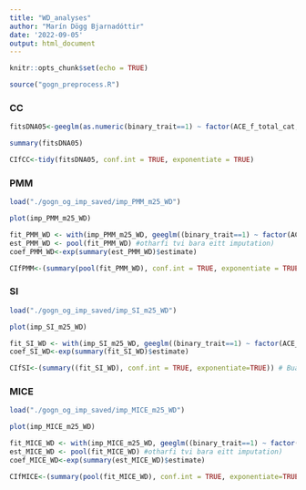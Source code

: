 ---
title: "WD_analyses"
author: "Marín Dögg Bjarnadóttir"
date: '2022-09-05'
output: html_document
---

```{r setup, include=FALSE}
knitr::opts_chunk$set(echo = TRUE)
```

```{r}
source("gogn_preprocess.R")
```



### CC


```{r}
fitsDNA05<-geeglm(as.numeric(binary_trait==1) ~ factor(ACE_f_total_cat, order=FALSE)+ agecalculated + factor(deprivation, order=FALSE)+factor(menntun2, order=FALSE)+factor(tekjurEigin, order=FALSE)+ factor(fjolSamband2, order=FALSE), data=gognDNA,family=poisson, id=as.factor(pin))
```

```{r}
summary(fitsDNA05)
```

```{r}
CIfCC<-tidy(fitsDNA05, conf.int = TRUE, exponentiate = TRUE)
```



### PMM


```{r}
load("./gogn_og_imp_saved/imp_PMM_m25_WD")
```


```{r}
plot(imp_PMM_m25_WD)
```



```{r}
fit_PMM_WD <- with(imp_PMM_m25_WD, geeglm((binary_trait==1) ~ factor(ACE_f_total_cat, order=FALSE)+ agecalculated + factor(deprivation, order=FALSE)+factor(menntun2, order=FALSE)+factor(tekjurEigin, order=FALSE)+ factor(fjolSamband2, order=FALSE), family=poisson, id=pin))
est_PMM_WD <- pool(fit_PMM_WD) #otharfi tvi bara eitt imputation)
coef_PMM_WD<-exp(summary(est_PMM_WD)$estimate)

CIfPMM<-(summary(pool(fit_PMM_WD), conf.int = TRUE, exponentiate = TRUE)) # Bua til CI fyrir coef
```






### SI


```{r}
load("./gogn_og_imp_saved/imp_SI_m25_WD")
```


```{r}
plot(imp_SI_m25_WD)
```


```{r}
fit_SI_WD <- with(imp_SI_m25_WD, geeglm((binary_trait==1) ~ factor(ACE_f_total_cat, order=FALSE)+ agecalculated + factor(deprivation, order=FALSE)+factor(menntun2, order=FALSE)+factor(tekjurEigin, order=FALSE)+ factor(fjolSamband2, order=FALSE), family=poisson, id=pin))
coef_SI_WD<-exp(summary(fit_SI_WD)$estimate)

CIfSI<-(summary((fit_SI_WD), conf.int = TRUE, exponentiate=TRUE)) # Bua til CI fyrir coef
```






### MICE


```{r}
load("./gogn_og_imp_saved/imp_MICE_m25_WD")
```


```{r}
plot(imp_MICE_m25_WD)
```


```{r}
fit_MICE_WD <- with(imp_MICE_m25_WD, geeglm((binary_trait==1) ~ factor(ACE_f_total_cat, order=FALSE)+ agecalculated + factor(deprivation, order=FALSE)+factor(menntun2, order=FALSE)+factor(tekjurEigin, order=FALSE)+ factor(fjolSamband2, order=FALSE), family=poisson, id=pin))
est_MICE_WD <- pool(fit_MICE_WD) #otharfi tvi bara eitt imputation)
coef_MICE_WD<-exp(summary(est_MICE_WD)$estimate)

CIfMICE<-(summary(pool(fit_MICE_WD), conf.int = TRUE, exponentiate=TRUE)) # Bua til CI fyrir coef
```





























